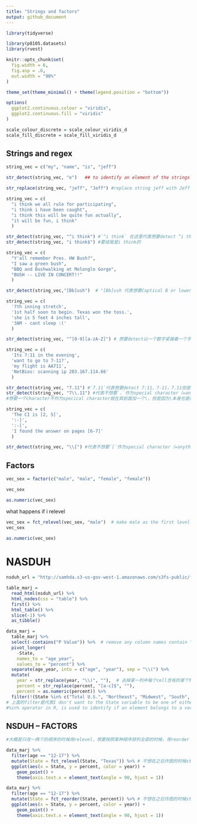 ```yaml
---
title: "Strings and factors"
output: github_document
---
```


```r
library(tidyverse)

library(p8105.datasets)
library(rvest)

knitr::opts_chunk$set(
  fig.width = 6,
  fig.asp = .6,
  out.width = "90%"
)

theme_set(theme_minimal() + theme(legend.position = "bottom"))

options(
  ggplot2.continuous.colour = "viridis",
  ggplot2.continuous.fill = "viridis"
)

scale_colour_discrete = scale_colour_viridis_d
scale_fill_discrete = scale_fill_viridis_d
```

## Strings and regex

```r
string_vec = c("my", "name", "is", "jeff")

str_detect(string_vec, "e")   ## to identify an element of the strings to corresponding with the parter"e"

str_replace(string_vec, "jeff", "Jeff") #replace string jeff with Jeff 
```

```r
string_vec = c(
  "i think we all rule for participating",
  "i think i have been caught",
  "i think this will be quite fun actually",
  "it will be fun, i think"
  )

str_detect(string_vec, "^i think") #`^i think` 在这里代表想要detect “i think” string at start with, but not end wit
str_detect(string_vec, "i think$") #要结尾是i think的
```

```r
string_vec = c(
  "Y'all remember Pres. HW Bush?",
  "I saw a green bush",
  "BBQ and Bushwalking at Molonglo Gorge",
  "BUSH -- LIVE IN CONCERT!!"
  )

str_detect(string_vec,"[Bb]ush")  # "[Bb]ush 代表想要Captical B or lower case B 都被detected
```

```r
string_vec = c(
  '7th inning stretch',
  '1st half soon to begin. Texas won the toss.',
  'she is 5 feet 4 inches tall',
  '3AM - cant sleep :('
  )

str_detect(string_vec, "^[0-9][a-zA-Z]") # 想要detect以一个数字紧接着一个字母（大小写都可以）开头的
```

```r
string_vec = c(
  'Its 7:11 in the evening',
  'want to go to 7-11?',
  'my flight is AA711',
  'NetBios: scanning ip 203.167.114.66'
  )

str_detect(string_vec, "7.11") #`7.11`代表想要detect 7:11，7-11，7.11但是不要711， `.`在这里代表literally anything
str_detect(string_vec, "7\\.11") #代表不想要`.`作为special character（=anything），而仅仅作为`.`存在，
#想要一个character不作为specical character就在其前面加一个\，但是因为\本身也是special character， 所以需要再加一个\
```

```r
string_vec = c(
  'The CI is [2, 5]',
  ':-]',
  ':-[',
  'I found the answer on pages [6-7]'
  )

str_detect(string_vec, "\\[") #代表不想要`[`作为special character（=anything），而仅仅作为`[`存在，
```


## Factors

```r
vec_sex = factor(c("male", "male", "female", "female"))

vec_sex

as.numeric(vec_sex)
```

what happens if i relevel
```r
vec_sex = fct_relevel(vec_sex, "male")  # make male as the first level
vec_sex

as.numeric(vec_sex)
```

# NASDUH

```r
nsduh_url = "http://samhda.s3-us-gov-west-1.amazonaws.com/s3fs-public/field-uploads/2k15StateFiles/NSDUHsaeShortTermCHG2015.htm"

table_marj = 
  read_html(nsduh_url) %>% 
  html_nodes(css = "table") %>% 
  first() %>%
  html_table() %>%
  slice(-1) %>%
  as_tibble()
```


```r
data_marj = 
  table_marj %>%
  select(-contains("P Value")) %>%  # remove any column names contain " P value"
  pivot_longer(
    -State,
    names_to = "age_year", 
    values_to = "percent") %>%
  separate(age_year, into = c("age", "year"), sep = "\\(") %>%
  mutate(
    year = str_replace(year, "\\)", ""),  # 去掉某一列中每个cell含有的某个特定character
    percent = str_replace(percent, "[a-c]$", ""),
    percent = as.numeric(percent)) %>%
  filter(!(State %in% c("Total U.S.", "Northeast", "Midwest", "South", "West")))
# 上面的filter是代表I don't want to the State variable to be one of either "Total U.S.", "Northeast", "Midwest" or "South", "West"
#%in% operator in R, is used to identify if an element belongs to a vector or Dataframe
```


## NSDUH -- FACTORS 

```r
#大概是只改一两个的顺序的时候用relevel，想要按照某种顺序排列全部的时候，用reorder

data_marj %>%
  filter(age == "12-17") %>% 
  mutate(State = fct_relevel(State, "Texas")) %>% # 不想在之后作图的时候state作为a-xis以alphabetical order排序，我想state以Texas 作为default state（作图的时候排在前面），注意这里是relevel
  ggplot(aes(x = State, y = percent, color = year)) + 
    geom_point() + 
    theme(axis.text.x = element_text(angle = 90, hjust = 1))

data_marj %>%
  filter(age == "12-17") %>% 
  mutate(State = fct_reorder(State, percent)) %>% # 不想在之后作图的时候state作为a-xis以alphabetical order排序，我想state以percent从小到大排列作图，注意这里是reorder
  ggplot(aes(x = State, y = percent, color = year)) + 
    geom_point() + 
    theme(axis.text.x = element_text(angle = 90, hjust = 1))
```


```r

```


